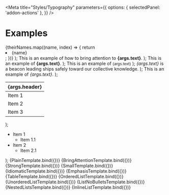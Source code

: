 
<Meta
  title="Styles/Typography"
  parameters={{
    options: { selectedPanel: 'addon-actions' },
  }}
/>

# Examples

  <Fragment>
    {theirNames.map((name, index) => {
      return <li key={index}>{name}</li>;
    })}
  </Fragment>
);


  <span>
    This is an example of how to bring attention to <b>{args.text}</b>.
  </span>
);

  <span>
    This is an example of <strong>{args.text}</strong>.
  </span>
);

  <span>
    This is an example of <small>{args.text}</small>
  </span>
);

  <span>
    <i>{args.text}</i> is a beacon leading ships safely toward our collective knowledge.
  </span>
);

  <span>
    This is an example of <em>{args.text}</em>.
  </span>
);

  <table className="typography-table-example" style={{ borderCollapse: 'collapse' }}>
    <thead>
      <tr>
        <th className="typography-table-example">{args.header}</th>
      </tr>
    </thead>
    <tbody>
      <tr>
        <td className="typography-table-example">Item 1</td>
      </tr>
      <tr>
        <td className="typography-table-example">Item 2</td>
      </tr>
      <tr>
        <td className="typography-table-example">Item 3</td>
      </tr>
    </tbody>
  </table>
);




  <ul className="list-example__nested">
    <li>
      Item 1
      <ul>
        <li>Item 1.1</li>
      </ul>
    </li>
    <li>
      Item 2
      <ul>
        <li>Item 2.1</li>
      </ul>
    </li>
  </ul>
);


<Canvas withToolbar>
  <Story
    name="Plain Text"
    args={{
      text: 'This is the default plain text',
    }}
  >
    {PlainTemplate.bind({})}
  </Story>
</Canvas>

<Canvas withToolbar>
  <Story
    name="Bring to Attention Text"
    args={{
      text: 'specific text',
    }}
  >
    {BringAttentionTemplate.bind({})}
  </Story>
</Canvas>

<Canvas withToolbar>
  <Story
    name="Strong Text"
    args={{
      text: 'strong text',
    }}
  >
    {StrongTemplate.bind({})}
  </Story>
</Canvas>

<Canvas withToolbar>
  <Story
    name="Small Text"
    args={{
      text: 'small text',
    }}
  >
    {SmallTemplate.bind({})}
  </Story>
</Canvas>

<Canvas withToolbar>
  <Story
    name="Idiomatic Text"
    args={{
      text: 'Pharos',
    }}
  >
    {IdiomaticTemplate.bind({})}
  </Story>
</Canvas>

<Canvas withToolbar>
  <Story
    name="Stress Emphasis Text"
    args={{
      text: 'emphasized text',
    }}
  >
    {EmphasisTemplate.bind({})}
  </Story>
</Canvas>

<Canvas withToolbar>
  <Story
    name="Tables"
    args={{
      header: 'Header',
    }}
  >
    {TableTemplate.bind({})}
  </Story>
</Canvas>

<Canvas withToolbar>
  <Story name="Ordered List">{OrderedListTemplate.bind({})}</Story>
</Canvas>

<Canvas withToolbar>
  <Story name="Unordered List">{UnorderedListTemplate.bind({})}</Story>
</Canvas>

<Canvas withToolbar>
  <Story name="List without Bullets">{ListNoBulletsTemplate.bind({})}</Story>
</Canvas>

<Canvas withToolbar>
  <Story name="Nested Lists">{NestedListsTemplate.bind({})}</Story>
</Canvas>

<Canvas withToolbar>
  <Story name="Inline List">{InlineListTemplate.bind({})}</Story>
</Canvas>
